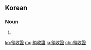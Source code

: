 ==Korean==
{{ko-hanjatab}}

===Noun===
{{ko-noun|hj|hangeul=영수증}}

# {{hanja form of|영수증|[[receipt]]}}

[[ko:領收證]]
[[mg:領收證]]
[[ja:領收證]]
[[chr:領收證]]